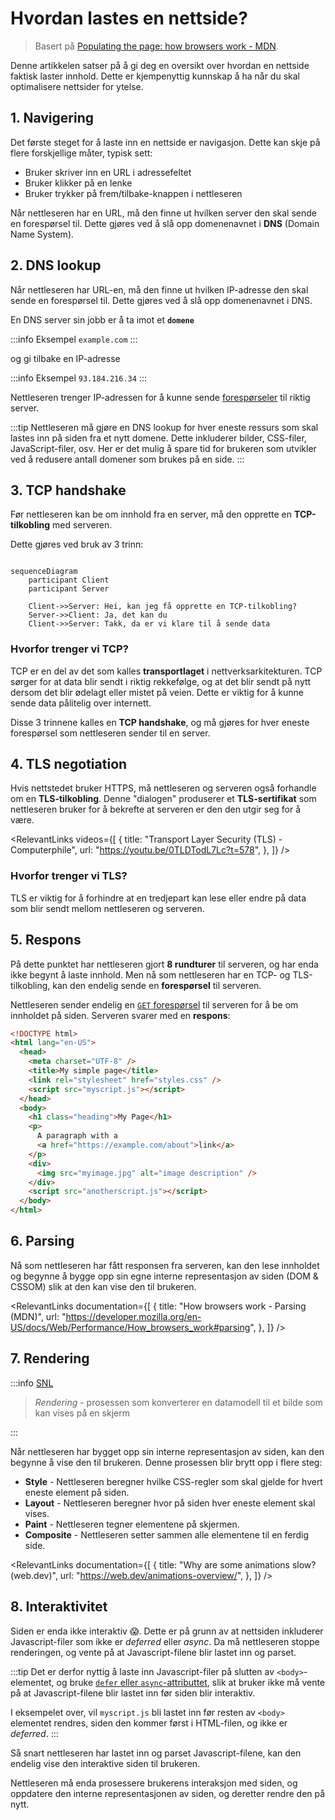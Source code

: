 
# Hvordan lastes en nettside?

> Basert på [Populating the page: how browsers work - MDN](https://developer.mozilla.org/en-US/docs/Web/Performance/How_browsers_work#Populating_the_page:_how_browsers_work).

Denne artikkelen satser på å gi deg en oversikt over hvordan en nettside faktisk laster innhold.
Dette er kjempenyttig kunnskap å ha når du skal optimalisere nettsider for ytelse.

## 1. Navigering

Det første steget for å laste inn en nettside er navigasjon. Dette kan skje på flere forskjellige måter, typisk sett:

- Bruker skriver inn en URL i adressefeltet
- Bruker klikker på en lenke
- Bruker trykker på frem/tilbake-knappen i nettleseren

Når nettleseren har en URL, må den finne ut hvilken server den skal sende en forespørsel til. Dette gjøres ved å slå opp domenenavnet i **DNS** (Domain Name System).

## 2. DNS lookup

Når nettleseren har URL-en, må den finne ut hvilken IP-adresse den skal sende en forespørsel til. Dette gjøres ved å slå opp domenenavnet i DNS.

En DNS server sin jobb er å ta imot et **`domene`**

:::info Eksempel
`example.com`
:::

og gi tilbake en IP-adresse

:::info Eksempel
`93.184.216.34`
:::

Nettleseren trenger IP-adressen for å kunne sende [forespørseler](./server-og-klient#forespørsel) til riktig server.

:::tip
Nettleseren må gjøre en DNS lookup for hver eneste ressurs som skal lastes inn på siden fra et nytt domene.
Dette inkluderer bilder, CSS-filer, JavaScript-filer, osv. Her er det mulig å spare tid for brukeren som utvikler ved å redusere antall domener som brukes på en side.
:::

## 3. TCP handshake

Før nettleseren kan be om innhold fra en server, må den opprette en **TCP-tilkobling** med serveren.

Dette gjøres ved bruk av 3 trinn:

```mermaid

sequenceDiagram
    participant Client
    participant Server

    Client->>Server: Hei, kan jeg få opprette en TCP-tilkobling?
    Server->>Client: Ja, det kan du
    Client->>Server: Takk, da er vi klare til å sende data
```

### Hvorfor trenger vi TCP?

TCP er en del av det som kalles **transportlaget** i nettverksarkitekturen.
TCP sørger for at data blir sendt i riktig rekkefølge, og at det blir sendt på nytt dersom
det blir ødelagt eller mistet på veien. Dette er viktig for å kunne sende data pålitelig over internett.

Disse 3 trinnene kalles en **TCP handshake**, og må gjøres for hver eneste forespørsel som nettleseren sender til en server.

## 4. TLS negotiation

Hvis nettstedet bruker HTTPS, må nettleseren og serveren også forhandle om en **TLS-tilkobling**.
Denne "dialogen" produserer et **TLS-sertifikat** som nettleseren bruker for å bekrefte at serveren er den den utgir seg for å være.

<RelevantLinks
  videos={[
    {
      title:
        "Transport Layer Security (TLS) - Computerphile",
      url: "https://youtu.be/0TLDTodL7Lc?t=578",
    },
  ]}
/>

### Hvorfor trenger vi TLS?

TLS er viktig for å forhindre at en tredjepart kan lese eller endre på data som blir sendt mellom nettleseren og serveren.

## 5. Respons

På dette punktet har nettleseren gjort **8 rundturer** til serveren, og har enda ikke begynt å laste innhold.
Men nå som nettleseren har en TCP- og TLS-tilkobling, kan den endelig sende en **forespørsel** til serveren.

Nettleseren sender endelig en [`GET` forespørsel](./server-og-klient#forespørsel) til serveren for å be om innholdet på siden. Serveren svarer med en **respons**:

```html
<!DOCTYPE html>
<html lang="en-US">
  <head>
    <meta charset="UTF-8" />
    <title>My simple page</title>
    <link rel="stylesheet" href="styles.css" />
    <script src="myscript.js"></script>
  </head>
  <body>
    <h1 class="heading">My Page</h1>
    <p>
      A paragraph with a
      <a href="https://example.com/about">link</a>
    </p>
    <div>
      <img src="myimage.jpg" alt="image description" />
    </div>
    <script src="anotherscript.js"></script>
  </body>
</html>
```

## 6. Parsing

Nå som nettleseren har fått responsen fra serveren, kan den lese innholdet og begynne å bygge
opp sin egne interne representasjon av siden (DOM & CSSOM) slik at den kan vise den til brukeren.

<RelevantLinks
  documentation={[
    {
      title: "How browsers work - Parsing (MDN)",
      url: "https://developer.mozilla.org/en-US/docs/Web/Performance/How_browsers_work#parsing",
    },
  ]}
/>

## 7. Rendering

:::info [SNL](https://snl.no/rendering_-_IT)

> _Rendering_ - prosessen som konverterer en datamodell til et bilde som kan vises på en skjerm

:::

Når nettleseren har bygget opp sin interne representasjon av siden, kan den begynne å vise den til brukeren.
Denne prosessen blir brytt opp i flere steg:

- **Style** - Nettleseren beregner hvilke CSS-regler som skal gjelde for hvert eneste element på siden.
- **Layout** - Nettleseren beregner hvor på siden hver eneste element skal vises.
- **Paint** - Nettleseren tegner elementene på skjermen.
- **Composite** - Nettleseren setter sammen alle elementene til en ferdig side.

<RelevantLinks
  documentation={[
    {
      title: "Why are some animations slow? (web.dev)",
      url: "https://web.dev/animations-overview/",
    },
  ]}
/>

## 8. Interaktivitet

Siden er enda ikke interaktiv 😱. Dette er på grunn av at nettsiden inkluderer Javascript-filer som ikke er _deferred_ eller _async_.
Da må nettleseren stoppe renderingen, og vente på at Javascript-filene blir lastet inn og parset.

:::tip
Det er derfor nyttig å laste inn Javascript-filer på slutten av `<body>`-elementet, og bruke [`defer` eller `async`-attributtet](https://developer.mozilla.org/en-US/docs/Web/HTML/Element/script#attributes),
slik at bruker ikke må vente på at Javascript-filene blir lastet inn før siden blir interaktiv.

I eksempelet over, vil `myscript.js` bli lastet inn før resten av `<body>` elementet rendres, siden den kommer først i HTML-filen, og ikke er _deferred_.
:::

Så snart nettleseren har lastet inn og parset Javascript-filene, kan den endelig vise den interaktive siden til brukeren.

Nettleseren må enda prosessere brukerens interaksjon med siden, og oppdatere den interne representasjonen av siden, og deretter rendre den på nytt.
